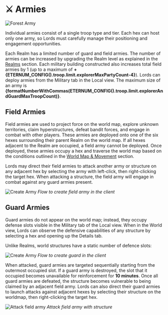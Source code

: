 
# ⚔️ Armies

<img src="/images/covers/forest-army.png" alt="Forest Army" className="w-full rounded-lg my-6" />

Individual armies consist of a single troop type and tier. Each hex can host only one army, so Lords must carefully manage their positioning and
engagement opportunities.

Each Realm has a limited number of guard and field armies. The number of armies can be increased by upgrading
the Realm level as explained in the [Realms](/blitz/realms/realm) section.
Each military building constructed also increases total field armies by 1 (up to a maximum of
**+{ETERNUM_CONFIG().troop.limit.explorerMaxPartyCount-4}**). Lords can deploy armies from the Military tab in the Local
view. The maximum size of an army is
**{formatNumberWithCommas(ETERNUM_CONFIG().troop.limit.explorerAndGuardMaxTroopCount)}**.

## Field Armies

Field armies are used to project force on the world map, explore unknown territories, claim hyperstructures, defeat bandit forces, and engage 
in combat with other players. These armies are deployed onto one of the six hexes surrounding their parent Realm on the world map. If all hexes 
adjacent to the Realm are occupied, a field army cannot be deployed. Once deployed, these armies occupy a hex and traverse the world map based 
on the conditions outlined in the [World Map & Movement](/blitz/worldmap-movement/movement) section.

Lords may direct their field armies to attack another army or structure on any adjacent hex by selecting the army with
left-click, then right-clicking the target hex. When attacking a structure, the field army will engage in combat against
any guard armies present.

<div style={{ display: "flex", flexDirection: "column", alignItems: "center" }}>
  <img src="/gifs/create-explorer.gif" alt="Create Army" />
  <em>Flow to create field army in the client</em>
</div>

## Guard Armies

Guard armies do not appear on the world map; instead, they occupy defense slots visible in the Military tab of the Local
view. When in the World view, Lords can observe the defensive capabilities of any structure by selecting a hex and
opening up the Details tab.

Unlike Realms, world structures have a static number of defence slots:

<BlitzWorldStructureDefenseSlotsTable />

<div style={{ display: "flex", flexDirection: "column", alignItems: "center" }}>
  <img src="/gifs/create-guard.gif" alt="Create Army" />
  <em>Flow to create guard in the client</em>
</div>

When attacked, guard armies are targeted sequentially starting from the outermost occupied slot. If a guard army is
destroyed, the slot that it occupied becomes unavailable for reinforcement for
**10 minutes**. Once all guard armies are defeated,
the structure becomes vulnerable to being claimed by an adjacent field army. Lords can also direct their guard armies to launch attacks against adjacent hexes by selecting their
structure on the worldmap, then right-clicking the target hex.

<div style={{ display: "flex", flexDirection: "column", alignItems: "center" }}>
  <img src="/gifs/attack-from-structure.gif" alt="Attack field army" />
  <em>Attack field army with structure</em>
</div>
